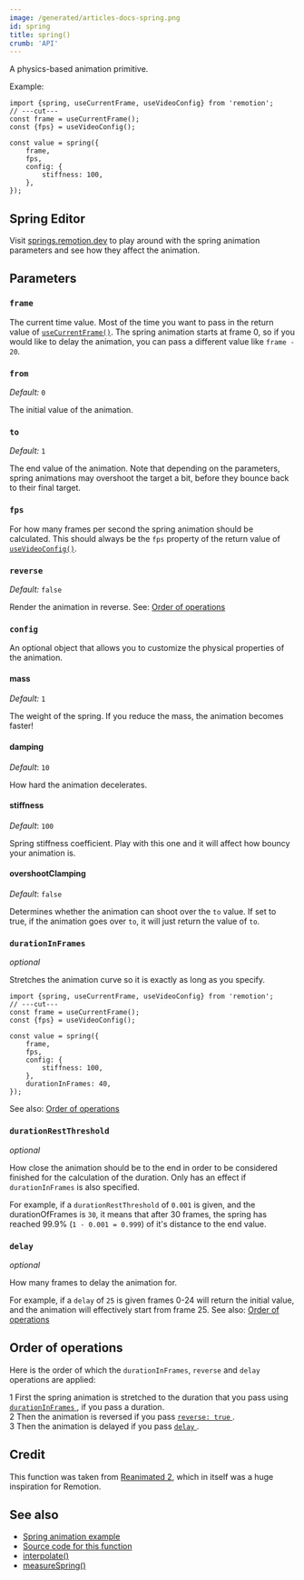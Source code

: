 ```yaml
---
image: /generated/articles-docs-spring.png
id: spring
title: spring()
crumb: 'API'
---
```


A physics-based animation primitive.

Example:

```tsx twoslash title="spring-example.ts"
import {spring, useCurrentFrame, useVideoConfig} from 'remotion';
// ---cut---
const frame = useCurrentFrame();
const {fps} = useVideoConfig();

const value = spring({
	frame,
	fps,
	config: {
		stiffness: 100,
	},
});
```

## Spring Editor

Visit [springs.remotion.dev](https://springs.remotion.dev) to play around with the spring animation parameters and see how they affect the animation.

## Parameters

### `frame`

The current time value. Most of the time you want to pass in the return value of [`useCurrentFrame()`](/docs/use-current-frame). The spring animation starts at frame 0, so if you would like to delay the animation, you can pass a different value like `frame - 20`.

### `from`

_Default:_ `0`

The initial value of the animation.

### `to`

_Default:_ `1`

The end value of the animation. Note that depending on the parameters, spring animations may overshoot the target a bit, before they bounce back to their final target.

### `fps`

For how many frames per second the spring animation should be calculated. This should always be the `fps` property of the return value of [`useVideoConfig()`](/docs/use-video-config).

### `reverse`<AvailableFrom v="3.3.92" />

_Default:_ `false`

Render the animation in reverse. See: [Order of operations](#order-of-operations)

### `config`

An optional object that allows you to customize the physical properties of the animation.

#### mass

_Default:_ `1`

The weight of the spring. If you reduce the mass, the animation becomes faster!

#### damping

_Default_: `10`

How hard the animation decelerates.

#### stiffness

_Default_: `100`

Spring stiffness coefficient. Play with this one and it will affect how bouncy your animation is.

#### overshootClamping

_Default_: `false`

Determines whether the animation can shoot over the `to` value. If set to true, if the animation goes over `to`, it will just return the value of `to`.

### `durationInFrames`<AvailableFrom v="3.0.27" />

_optional_

Stretches the animation curve so it is exactly as long as you specify.

```tsx twoslash title="spring-example.ts"
import {spring, useCurrentFrame, useVideoConfig} from 'remotion';
// ---cut---
const frame = useCurrentFrame();
const {fps} = useVideoConfig();

const value = spring({
	frame,
	fps,
	config: {
		stiffness: 100,
	},
	durationInFrames: 40,
});
```

See also: [Order of operations](#order-of-operations)

### `durationRestThreshold`<AvailableFrom v="3.0.27" />

_optional_

How close the animation should be to the end in order to be considered finished for the calculation of the duration. Only has an effect if `durationInFrames` is also specified.

For example, if a `durationRestThreshold` of `0.001` is given, and the durationOfFrames is `30`, it means that after 30 frames, the spring has reached 99.9% (`1 - 0.001 = 0.999`) of it's distance to the end value.

### `delay`<AvailableFrom v="3.3.90" />

_optional_

How many frames to delay the animation for.

For example, if a `delay` of `25` is given frames 0-24 will return the initial value, and the animation will effectively start from frame 25. See also: [Order of operations](#order-of-operations)

## Order of operations

Here is the order of which the `durationInFrames`, `reverse` and `delay` operations are applied:

<Step>1</Step> First the spring animation is stretched to the duration that you
pass using
<a href="#durationinframes">
	<code>durationInFrames</code>
</a>
, if you pass a duration.
<br />
<Step>2</Step> Then the animation is reversed if you pass
<a href="#reverse-">
	<code>reverse: true</code>
</a>
.<br />
<Step>3</Step> Then the animation is delayed if you pass
<a href="#delay-">
	<code>delay</code>
</a>
.

## Credit

This function was taken from [Reanimated 2](https://github.com/software-mansion/react-native-reanimated), which in itself was a huge inspiration for Remotion.

## See also

- [Spring animation example](/docs/animating-properties#using-spring-animations)
- [Source code for this function](https://github.com/remotion-dev/remotion/blob/main/packages/core/src/spring/index.ts)
- [interpolate()](/docs/interpolate)
- [measureSpring()](/docs/measure-spring)

